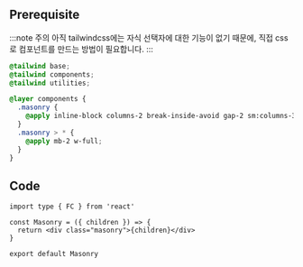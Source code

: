 ## Prerequisite

:::note 주의
아직 tailwindcss에는 자식 선택자에 대한 기능이 없기 때문에, 직접 css로 컴포넌트를 만드는 방법이 필요합니다.
:::

```css title="tailwind css file"
@tailwind base;
@tailwind components;
@tailwind utilities;

@layer components {
  .masonry {
    @apply inline-block columns-2 break-inside-avoid gap-2 sm:columns-3 md:columns-4 lg:columns-4 xl:columns-6 2xl:columns-7;
  }
  .masonry > * {
    @apply mb-2 w-full;
  }
}
```

## Code

```tsx title="components/Masonry/index.tsx"
import type { FC } from 'react'

const Masonry = ({ children }) => {
  return <div class="masonry">{children}</div>
}

export default Masonry
```
